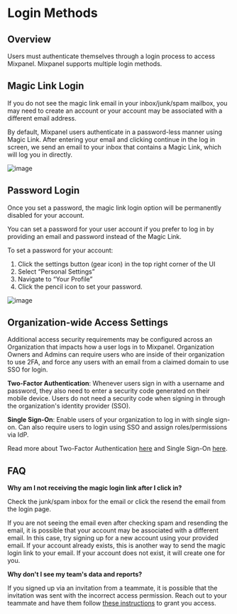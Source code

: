 
# Login Methods

## Overview
Users must authenticate themselves through a login process to access Mixpanel. Mixpanel supports multiple login methods.

## Magic Link Login
<Callout>
    If you do not see the magic link email in your inbox/junk/spam mailbox, you may need to create an account or your account may be associated with a different email address.
</Callout>

By default, Mixpanel users authenticate in a password-less manner using Magic Link. After entering your email and clicking continue in the log in screen, we send an email to your inbox that contains a Magic Link, which will log you in directly.

![image](/magic-link.png)


## Password Login
<Callout type="warning">
    Once you set a password, the magic link login option will be permanently disabled for your account.
</Callout>

You can set a password for your user account if you prefer to log in by providing an email and password instead of the Magic Link.

To set a password for your account:
1. Click the settings button (gear icon) in the top right corner of the UI
2. Select “Personal Settings”
3. Navigate to “Your Profile”
4. Click the pencil icon to set your password.

![image](/personal-profile-setting.png)

## Organization-wide Access Settings
Additional access security requirements may be configured across an Organization that impacts how a user logs in to Mixpanel. Organization Owners and Admins can require users who are inside of their organization to use 2FA, and force any users with an email from a claimed domain to use SSO for login.

**Two-Factor Authentication**: Whenever users sign in with a username and password, they also need to enter a security code generated on their mobile device. Users do not need a security code when signing in through the organization's identity provider (SSO).

**Single Sign-On**: Enable users of your organization to log in with single sign-on. Can also require users to login using SSO and assign roles/permissions via IdP.

Read more about Two-Factor Authentication [here](/docs/access-security/two-factor-authentication) and Single Sign-On [here](/docs/access-security/single-sign-on).


## FAQ

**Why am I not receiving the magic login link after I click in?**

Check the junk/spam inbox for the email or click the resend the email from the login page.

If you are not seeing the email even after checking spam and resending the email, it is possible that your account may be associated with a different email. In this case, try signing up for a new account using your provided email. If your account already exists, this is another way to send the magic login link to your email. If your account does not exist, it will create one for you.

**Why don't I see my team's data and reports?**

If you signed up via an invitation from a teammate, it is possible that the invitation was sent with the incorrect access permission. Reach out to your teammate and have them follow [these instructions](/docs/orgs-and-projects/roles-and-permissions#invite-users) to grant you access.
